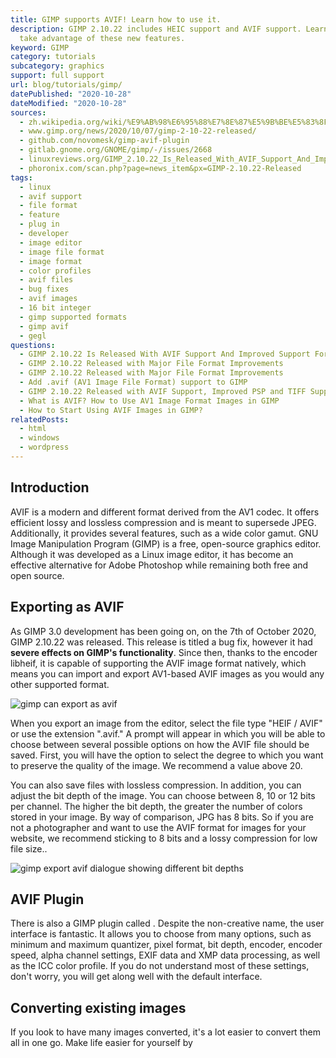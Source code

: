```yaml
---
title: GIMP supports AVIF! Learn how to use it.
description: GIMP 2.10.22 includes HEIC support and AVIF support. Learn how to
  take advantage of these new features.
keyword: GIMP
category: tutorials
subcategory: graphics
support: full support
url: blog/tutorials/gimp/
datePublished: "2020-10-28"
dateModified: "2020-10-28"
sources:
  - zh.wikipedia.org/wiki/%E9%AB%98%E6%95%88%E7%8E%87%E5%9B%BE%E5%83%8F%E6%96%87%E4%BB%B6%E6%A0%BC%E5%BC%8F
  - www.gimp.org/news/2020/10/07/gimp-2-10-22-released/
  - github.com/novomesk/gimp-avif-plugin
  - gitlab.gnome.org/GNOME/gimp/-/issues/2668
  - linuxreviews.org/GIMP_2.10.22_Is_Released_With_AVIF_Support_And_Improved_Support_For_Many_Other_File_Formats
  - phoronix.com/scan.php?page=news_item&px=GIMP-2.10.22-Released
tags:
  - linux
  - avif support
  - file format
  - feature
  - plug in
  - developer
  - image editor
  - image file format
  - image format
  - color profiles
  - avif files
  - bug fixes
  - avif images
  - 16 bit integer
  - gimp supported formats
  - gimp avif
  - gegl
questions:
  - GIMP 2.10.22 Is Released With AVIF Support And Improved Support For Many Other File Formats
  - GIMP 2.10.22 Released with Major File Format Improvements
  - GIMP 2.10.22 Released with Major File Format Improvements
  - Add .avif (AV1 Image File Format) support to GIMP
  - GIMP 2.10.22 Released with AVIF Support, Improved PSP and TIFF Support
  - What is AVIF? How to Use AV1 Image Format Images in GIMP
  - How to Start Using AVIF Images in GIMP?
relatedPosts:
  - html
  - windows
  - wordpress
---
```


## Introduction

AVIF is a modern and different format derived from the AV1 codec. It offers efficient lossy and lossless compression and is meant to supersede JPEG. Additionally, it provides several features, such as a wide color gamut. GNU Image Manipulation Program (GIMP) is a free, open-source graphics editor. Although it was developed as a Linux image editor, it has become an effective alternative for Adobe Photoshop while remaining both free and open source.

## Exporting as AVIF

As GIMP 3.0 development has been going on, on the 7th of October 2020, GIMP 2.10.22 was released. This release is titled a bug fix, however it had **severe effects on GIMP's functionality**. Since then, thanks to the encoder libheif, it is capable of supporting the AVIF image format natively, which means you can import and export AV1-based AVIF images as you would any other supported format.

<Image src="gimp" alt="gimp can export as avif" />

When you export an image from the editor, select the file type "HEIF / AVIF" or use
the extension ".avif." A prompt will appear in which you will be able to choose between
several possible options on how the AVIF file should be saved. First, you will have
the option to select the degree to which you want to preserve the quality of the
image. We recommend a value above 20.

You can also save files with lossless compression.
In addition, you can adjust the bit depth of the image. You can choose between 8,
10 or 12 bits per channel. The higher the bit depth, the greater the number of colors
stored in your image. By way of comparison, JPG has 8 bits. So if you are not a photographer
and want to use the AVIF format for images for your website, we recommend sticking
to 8 bits and a lossy compression for low file size..

<Image
  src="gimp-bitdepth"
  alt="gimp export avif dialogue showing different bit depths"
/>

## AVIF Plugin

There is also a GIMP plugin called <Link text="gimp-avif-plugin by novemesk" href="github.com/novomesk/gimp-avif-plugin" /> . Despite the non-creative name, the user interface is fantastic. It allows you to choose from many options, such as minimum and maximum quantizer, pixel format, bit depth, encoder, encoder speed, alpha channel settings, EXIF data and XMP data processing, as well as the ICC color profile. If you do not understand most of these settings, don't worry, you will get along well with the default interface.

## Converting existing images

If you look to have many images converted, it's a lot easier to convert them all in one go. Make life easier for yourself by <Link text="using our AVIF converter, which is free." href="/" />
